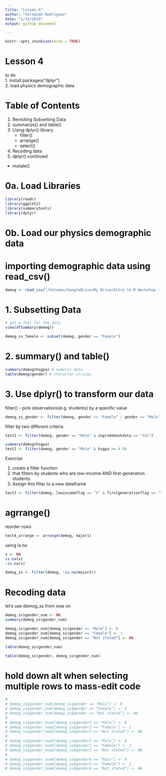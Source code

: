 ```yaml
---
title: "Lesson_4"
author: "Fernando Rodriguez"
date: "1/31/2019"
output: github_document

---
```


```r
knitr::opts_chunk$set(echo = TRUE)
```

# Lesson 4 
to do<br>
		1. install.packages(“dplyr”)<br>
		2. load physics demographic data<br>
		
# Table of Contents<br>
1. Revisiting Subsetting Data<br>
2. summarize() and table()<br>
3. Using dplyr() library<br>
	- filter()<br>
	- arrange()<br>
	- select()<br>
4. Recoding data<br>
5. dplyr() continued<br>
  - mutate()<br>

# 0a. Load Libraries
```r
library(readr)
library(ggplot2)
library(summarytools)
library(dplyr)
```


# 0b. Load our physics demographic data
# importing demographic data using read_csv()
```r
demog <- read_csv("/Volumes/GoogleDrive/My Drive/Intro to R Workshop - Winter 2019/Data Files/Physics Course Demo Data.csv")
```


# 1. Subsetting Data
```r
# get a feel for the data
view(dfSummary(demog))

demog_ss_female <- subset(demog, gender == "Female")
```


# 2. summary() and table()
```r
summary(demog$hsgpa) # numeric data
table(demog$gender) # character strings
```


# 3. Use dplyr() to transform our data

filter() - pick observations(e.g. students) by a specific value
```r
demog_ss_gender <- filter(demog, gender == "Female" | gender == "Male")
```

filter by two different criteria
```r
test1 <- filter(demog, gender == "Male" & ingradebookdata == "Yes")
```

```r
summary(demog$hsgpa)
test2 <- filter(demog, gender == "Male" & hsgpa >= 4.0)
```

Exercise

1. create a filter function
2. that filters by students who are low-income AND first-generation students
3. Assign this filter to a new dataframe

```r
test3 <- filter(demog, lowincomeflag == "Y" & firstgenerationflag == "Y")
```


# agrrange()
reorder rows
```r
test4_arrange <- arrange(demog, major1)
```

using is.na
```r
x <- NA
is.na(x)
!is.na(x)

```


```r
demog_ss <- filter(demog, !is.na(major1))
```

# Recoding data
let's use demog_ss from now on

```r
demog_ss$gender_num <- NA
summary(demog_ss$gender_num)

demog_ss$gender_num[demog_ss$gender == "Male"] <- 0
demog_ss$gender_num[demog_ss$gender == "Female"] <- 1
demog_ss$gender_num[demog_ss$gender == "Not stated"] <- NA

table(demog_ss$gender_num)

table(demog_ss$gender, demog_ss$gender_num)
```

# hold down alt when selecting multiple rows to mass-edit code
```r
# 
# demog_ss$gender_num[demog_ss$gender == "Male"] <- 0
# demog_ss$gender_num[demog_ss$gender == "Female"] <- 1
# demog_ss$gender_num[demog_ss$gender == "Not stated"] <- NA
# 
# demog_ss$gender_num2[demog_ss$gender2 == "Male"] <- 0
# demog_ss$gender_num2[demog_ss$gender2 == "Female"] <- 1
# demog_ss$gender_num2[demog_ss$gender2 == "Not stated"] <- NA
# 
# demog_ss$gender_num3[demog_ss$gender3 == "Male"] <- 0
# demog_ss$gender_num3[demog_ss$gender3 == "Female"] <- 1
# demog_ss$gender_num3[demog_ss$gender3 == "Not stated"] <- NA
# 
# demog_ss$gender_num4[demog_ss$gender4 == "Male"] <- 0
# demog_ss$gender_num4[demog_ss$gender4 == "Female"] <- 1
# demog_ss$gender_num4[demog_ss$gender4 == "Not stated"] <- NA


```


